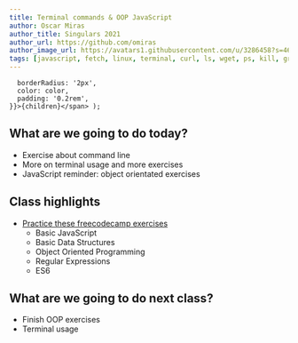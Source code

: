 ```yaml
---
title: Terminal commands & OOP JavaScript
author: Oscar Miras
author_title: Singulars 2021
author_url: https://github.com/omiras
author_image_url: https://avatars1.githubusercontent.com/u/3286458?s=460&v=4
tags: [javascript, fetch, linux, terminal, curl, ls, wget, ps, kill, grep]
---
```


      borderRadius: '2px',
      color: color,
      padding: '0.2rem',
    }}>{children}</span> );

## __<Highlight color="#ff8000">What are we going to do today?</Highlight>__


* Exercise about command line 
* More on terminal usage and more exercises
* JavaScript reminder: object orientated exercises


## __<Highlight color="#ff8000">Class highlights</Highlight>__

* [Practice these freecodecamp exercises](https://www.freecodecamp.org/learn/javascript-algorithms-and-data-structures/)
   * Basic JavaScript
   * Basic Data Structures
   * Object Oriented Programming
   * Regular Expressions
   * ES6


## __<Highlight color="#ff8000">What are we going to do next class?</Highlight>__

* Finish OOP exercises
* Terminal usage


